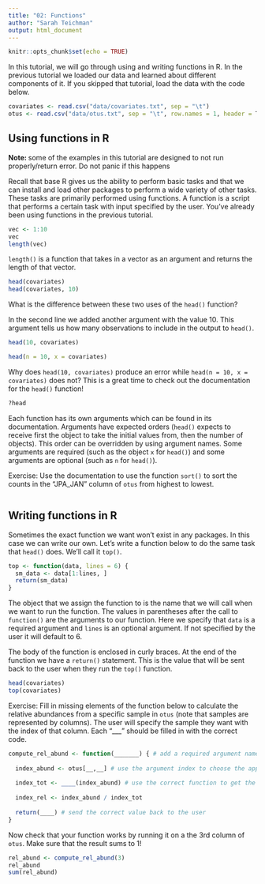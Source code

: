 ```yaml
---
title: "02: Functions"
author: "Sarah Teichman"
output: html_document
---
```

  
```r
knitr::opts_chunk$set(echo = TRUE)
```

In this tutorial, we will go through using and writing functions in R. In the previous tutorial we loaded our data and learned about different components of it. If you skipped that tutorial, load the data with the code below. 

```r
covariates <- read.csv("data/covariates.txt", sep = "\t")
otus <- read.csv("data/otus.txt", sep = "\t", row.names = 1, header = T)
```

## Using functions in R

**Note: ** some of the examples in this tutorial are designed to not run properly/return error. Do not panic if this happens

Recall that base R gives us the ability to perform basic tasks and that we can install and load other packages to perform a wide variety of other tasks. These tasks are primarily performed using functions. A function is a script that performs a certain task with input specified by the user. You've already been using functions in the previous tutorial. 

```r
vec <- 1:10
vec
length(vec)
```

`length()` is a function that takes in a vector as an argument and returns the length of that vector. 

```r
head(covariates)
head(covariates, 10)
```

What is the difference between these two uses of the `head()` function? 

In the second line we added another argument with the value 10. This argument tells us how many observations to include in the output to `head()`. 

```r
head(10, covariates)
```
```r
head(n = 10, x = covariates)
```

Why does `head(10, covariates)` produce an error while `head(n = 10, x = covariates)` does not? This is a great time to check out the documentation for the `head()` function! 

```r
?head
```

Each function has its own arguments which can be found in its documentation. Arguments have expected orders (`head()` expects to receive first the object to take the initial values from, then the number of objects). This order can be overridden by using argument names. Some arguments are required (such as the object `x` for `head()`) and some arguments are optional (such as `n` for `head()`). 

Exercise: Use the documentation to use the function `sort()` to sort the counts in the "JPA_JAN" column of `otus` from highest to lowest. 

```r

``` 

## Writing functions in R

Sometimes the exact function we want won't exist in any packages. In this case we can write our own. Let's write a function below to do the same task that `head()` does. We'll call it `top()`. 

```r
top <- function(data, lines = 6) {
  sm_data <- data[1:lines, ]
  return(sm_data)
}
```

The object that we assign the function to is the name that we will call when we want to run the function. The values in parentheses after the call to `function()` are the arguments to our function. Here we specify that `data` is a required argument and `lines` is an optional argument. If not specified by the user it will default to 6. 

The body of the function is enclosed in curly braces. At the end of the function we have a `return()` statement. This is the value that will be sent back to the user when they run the `top()` function.

```r
head(covariates)
top(covariates)
```

Exercise: Fill in missing elements of the function below to calculate the relative abundances from a specific sample in `otus` (note that samples are represented by columns). The user will specify the sample they want with the index of that column. Each "___" should be filled in with the correct code.

```r
compute_rel_abund <- function(_______) { # add a required argument named "index" 
  
  index_abund <- otus[__,__] # use the argument index to choose the appropriate column of the otus dataset
  
  index_tot <- ____(index_abund) # use the correct function to get the total counts for the column of abundances 
  
  index_rel <- index_abund / index_tot
  
  return(____) # send the correct value back to the user
}
```

Now check that your function works by running it on a the 3rd column of `otus`. Make sure that the result sums to 1!

```r
rel_abund <- compute_rel_abund(3)
rel_abund
sum(rel_abund)
```
